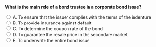 ::: {.question-block}

<form onsubmit="event.preventDefault(); checkAnswer('module6_mcq_q4')" data-correct-answer="A">
<strong style="display: block;">What is the main role of a bond trustee in a corporate bond issue?</strong>

<label><input type="radio" name="module6_mcq_q4" value="A"> A. To ensure that the issuer complies with the terms of the indenture</label><br>
<label><input type="radio" name="module6_mcq_q4" value="B"> B. To provide insurance against default</label><br>
<label><input type="radio" name="module6_mcq_q4" value="C"> C. To determine the coupon rate of the bond</label><br>
<label><input type="radio" name="module6_mcq_q4" value="D"> D. To guarantee the resale price in the secondary market</label><br>
<label><input type="radio" name="module6_mcq_q4" value="E"> E. To underwrite the entire bond issue</label><br>
</form>

<div id="feedback-module6_mcq_q4" class="feedback" data-status="" style="display:none;">
✅ Correct: A. The trustee monitors compliance with the indenture and protects bondholders’ interests.
</div>

:::
